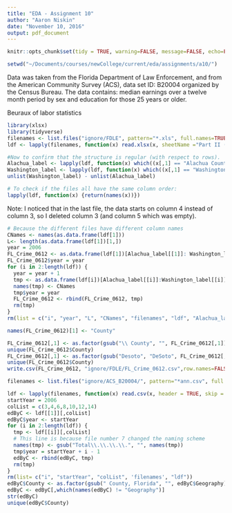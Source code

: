 ```yaml
---
title: "EDA - Assignment 10"
author: "Aaron Niskin"
date: "November 10, 2016"
output: pdf_document
---
```


```r
knitr::opts_chunk$set(tidy = TRUE, warning=FALSE, message=FALSE, echo=FALSE, results='hide')
```

```r
setwd("~/Documents/courses/newCollege/current/eda/assignments/a10/")
```

Data was taken from the Florida Department of Law Enforcement, and from the American Community Survey (ACS), data set ID: B20004 organized by the Census Bureau. The data contains: median earnings over a twelve month period by sex and education for those 25 years or older.

Beuraux of labor statistics

```r
library(xlsx)
library(tidyverse)
filenames <- list.files("ignore/FDLE", pattern="*.xls", full.names=TRUE)
ldf <- lapply(filenames, function(x) read.xlsx(x, sheetName ="Part II (1)", startRow=3))

#Now to confirm that the structure is regular (with respect to rows).
Alachua_label <- lapply(ldf, function(x) which((x[,1] == "Alachua County") | (x[,1] =="Alachua") ))
Washington_label <- lapply(ldf, function(x) which((x[,1] == "Washington County") | (x[,1] == "Washington") ))
unlist(Washington_label) - unlist(Alachua_label)
```

```r
# To check if the files all have the same column order:
lapply(ldf, function(x) {return(names(x))})
```

Note: I noticed that in the last file, the data starts on column 4 instead of column 3, so I deleted column 3 (and column 5 which was empty).

```r
# Because the different files have different column names
CNames <- names(as.data.frame(ldf[1]))
L<- length(as.data.frame(ldf[1])[1,])
year = 2006
FL_Crime_0612 <- as.data.frame(ldf[1])[Alachua_label[[1]]: Washington_label[[1]],]
FL_Crime_0612$year = year
for (i in 2:length(ldf)) {
  year = year + 1
  tmp <- as.data.frame(ldf[i])[Alachua_label[[i]]:Washington_label[[i]],1:L]
  names(tmp) <- CNames
  tmp$year = year
  FL_Crime_0612 <- rbind(FL_Crime_0612, tmp)
  rm(tmp)
}
rm(list = c("i", "year", "L", "CNames", "filenames", "ldf", "Alachua_label", "Washington_label"))

names(FL_Crime_0612)[1] <- "County"
```

```r
FL_Crime_0612[,1] <- as.factor(gsub("\\ County", "", FL_Crime_0612[,1]))
unique(FL_Crime_0612$County)
FL_Crime_0612[,1] <- as.factor(gsub("Desoto", "DeSoto", FL_Crime_0612[,1]))
unique(FL_Crime_0612$County)
write.csv(FL_Crime_0612, "ignore/FDLE/FL_Crime_0612.csv",row.names=FALSE)
```

```r
filenames <- list.files("ignore/ACS_B20004/", pattern="*ann.csv", full.names=TRUE)

ldf <- lapply(filenames, function(x) read.csv(x, header = TRUE, skip = 1, na.strings = c("-", "***", "*****", "N", "(X)"), stringsAsFactors = FALSE))
startYear = 2006
colList = c(3,4,6,8,10,12,14)
edByC <- ldf[[1]][,colList]
edByC$year <- startYear
for (i in 2:length(ldf)) {
  tmp <- ldf[[i]][,colList]
  # This line is because file number 7 changed the naming scheme
  names(tmp) <- gsub("Total\\.\\.\\.\\.", "", names(tmp))
  tmp$year = startYear + i - 1
  edByC <- rbind(edByC, tmp)
  rm(tmp)
}
rm(list= c("i", "startYear", "colList", 'filenames', "ldf"))
edByC$County <- as.factor(gsub(" County, Florida", "", edByC$Geography))
edByC <- edByC[,which(names(edByC) != "Geography")]
str(edByC)
unique(edByC$County)
```
